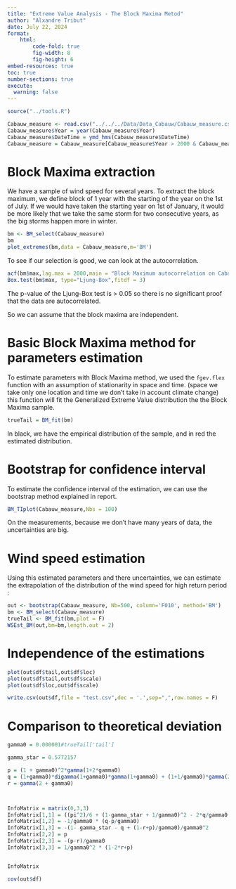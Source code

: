 ```yaml
---
title: "Extreme Value Analysis - The Block Maxima Metod"
author: "Alxandre Tribut"
date: July 22, 2024
format:
    html:
        code-fold: true
        fig-width: 8
        fig-height: 6
embed-resources: true
toc: true
number-sections: true
execute: 
  warning: false
---
```


```r
source("../tools.R")
```

```r
Cabauw_measure <- read.csv("../../../Data/Data_Cabauw/Cabauw_measure.csv")
Cabauw_measure$Year = year(Cabauw_measure$Year)
Cabauw_measure$DateTime = ymd_hms(Cabauw_measure$DateTime)
Cabauw_measure = Cabauw_measure[Cabauw_measure$Year > 2000 & Cabauw_measure$Year < 2020,]
```

# Block Maxima extraction

We have a sample of wind speed for several years. To extract the block maximum, we define block of 1 year with the starting of the year on the 1st of July. If we would have taken the starting year on 1st of January, it would be more likely that we take the same storm for two consecutive years, as the big storms happen more in winter.

```r
bm <- BM_select(Cabauw_measure)
bm
plot_extremes(bm,data = Cabauw_measure,m='BM')
```

To see if our selection is good, we can look at the autocorrelation.

```r
acf(bm$max,lag.max = 2000,main = "Block Maximum autocorrelation on Cabauw measurements")
Box.test(bm$max, type="Ljung-Box",fitdf = 3)
```

The p-value of the Ljung-Box test is \> 0.05 so there is no significant proof that the data are autocorrelated.

So we can assume that the block maxima are independent.

# Basic Block Maxima method for parameters estimation

To estimate parameters with Block Maxima method, we used the `fgev.flex` function with an assumption of stationarity in space and time. (space we take only one location and time we don't take in account climate change) this function will fit the Generalized Extreme Value distribution the the Block Maxima sample.

```r
trueTail = BM_fit(bm)
```

In black, we have the empirical distribution of the sample, and in red the estimated distribution.

# Bootstrap for confidence interval

To estimate the confidence interval of the estimation, we can use the bootstrap method explained in report.

```r
BM_TIplot(Cabauw_measure,Nbs = 100)
```

On the measurements, because we don't have many years of data, the uncertainties are big.

# Wind speed estimation

Using this estimated parameters and there uncertainties, we can estimate the extrapolation of the distribution of the wind speed for high return period :

```r
out <- bootstrap(Cabauw_measure, Nb=500, column='F010', method='BM')
bm <- BM_select(Cabauw_measure)
trueTail <- BM_fit(bm,plot = F)
WSEst_BM(out,bm=bm,length.out = 2)
```




# Independence of the estimations


```r
plot(out$df$tail,out$df$loc)
plot(out$df$tail,out$df$scale)
plot(out$df$loc,out$df$scale)

write.csv(out$df,file = "test.csv",dec = '.',sep=",",row.names = F)
```


# Comparison to theoretical deviation

```r
gamma0 = 0.000001#trueTail['tail']

gamma_star = 0.5772157

p = (1 + gamma0)^2*gamma(1+2*gamma0)
q = (1+gamma0)*digamma(1+gamma0)*gamma(1+gamma0) + (1+1/gamma0)*gamma(2+gamma0)
r = gamma(2 + gamma0)



InfoMatrix = matrix(0,3,3)
InfoMatrix[1,1] = ((pi^2)/6 + (1-gamma_star + 1/gamma0)^2 - 2*q/gamma0 + p/(gamma0^2))/gamma0^2
InfoMatrix[1,2] = -1/gamma0 * (q-p/gamma0)
InfoMatrix[1,3] = -(1- gamma_star - q + (1-r+p)/gamma0)/gamma0^2
InfoMatrix[2,2] = p
InfoMatrix[2,3] = -(p-r)/gamma0
InfoMatrix[3,3] = 1/gamma0^2 * (1-2*r+p)


InfoMatrix  

cov(out$df)
```



